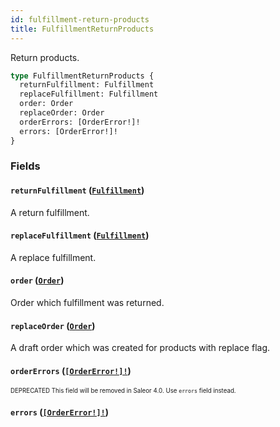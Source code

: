 ```yaml
---
id: fulfillment-return-products
title: FulfillmentReturnProducts
---
```


Return products.

```graphql
type FulfillmentReturnProducts {
  returnFulfillment: Fulfillment
  replaceFulfillment: Fulfillment
  order: Order
  replaceOrder: Order
  orderErrors: [OrderError!]!
  errors: [OrderError!]!
}
```

### Fields

#### `returnFulfillment` ([`Fulfillment`](/developer/api-reference/objects/fulfillment.mdx))

A return fulfillment.

#### `replaceFulfillment` ([`Fulfillment`](/developer/api-reference/objects/fulfillment.mdx))

A replace fulfillment.

#### `order` ([`Order`](/developer/api-reference/objects/order.mdx))

Order which fulfillment was returned.

#### `replaceOrder` ([`Order`](/developer/api-reference/objects/order.mdx))

A draft order which was created for products with replace flag.

#### `orderErrors` ([`[OrderError!]!`](/developer/api-reference/objects/order-error.mdx))

<sub><sup><span className="deprecatedTag">DEPRECATED</span> This field will be removed in Saleor 4.0. Use `errors` field instead.</sup></sub>

#### `errors` ([`[OrderError!]!`](/developer/api-reference/objects/order-error.mdx))
